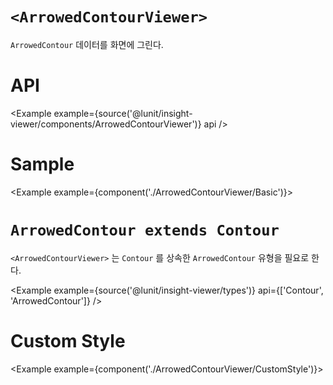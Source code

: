 
# `<ArrowedContourViewer>`

`ArrowedContour` 데이터를 화면에 그린다.

# API

<Example example={source('@lunit/insight-viewer/components/ArrowedContourViewer')} api />

# Sample

<Example example={component('./ArrowedContourViewer/Basic')}>
  <InsightViewerPreview height={720}/>
</Example>

# `ArrowedContour extends Contour`

`<ArrowedContourViewer>` 는 `Contour` 를 상속한 `ArrowedContour` 유형을 필요로 한다. 

<Example example={source('@lunit/insight-viewer/types')} api={['Contour', 'ArrowedContour']} />

# Custom Style

<Example example={component('./ArrowedContourViewer/CustomStyle')}>
  <InsightViewerPreview height={720}/>
</Example>